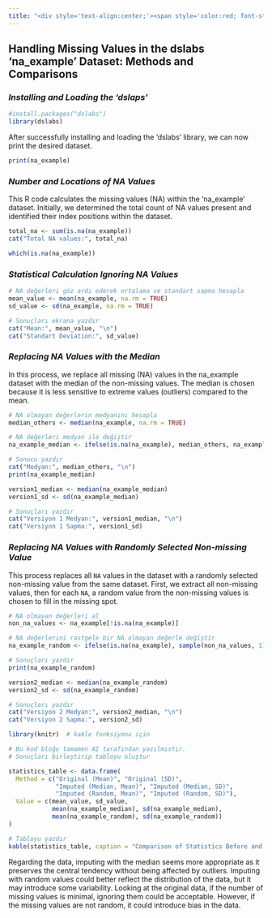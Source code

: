 ```yaml
---
title: "<div style='text-align:center;'><span style='color:red; font-style:italic;'>NA_Example</span></div>"
---
```


## **Handling Missing Values in the dslabs 'na_example' Dataset: Methods and Comparisons**

### *Installing and Loading the 'dslaps'*

```r

#install.packages("dslabs")
library(dslabs)

```

After successfully installing and loading the 'dslabs' library, we can now print the desired dataset.

```r

print(na_example)

```

### *Number and Locations of NA Values*

This R code calculates the missing values (NA) within the 'na_example' dataset. Initially, we determined the total count of NA values present and identified their index positions within the dataset.

```r

total_na <- sum(is.na(na_example))
cat("Total NA values:", total_na)

```

```r

which(is.na(na_example))

```

### ***Statistical Calculation Ignoring NA Values***

```r

# NA değerleri göz ardı ederek ortalama ve standart sapma hesapla
mean_value <- mean(na_example, na.rm = TRUE)
sd_value <- sd(na_example, na.rm = TRUE)

# Sonuçları ekrana yazdır
cat("Mean:", mean_value, "\n")
cat("Standart Deviation:", sd_value)

```

### *Replacing NA Values with the Median*

In this process, we replace all missing (NA) values in the na_example dataset with the median of the non-missing values. The median is chosen because it is less sensitive to extreme values (outliers) compared to the mean.

```r

# NA olmayan değerlerin medyanını hesapla
median_others <- median(na_example, na.rm = TRUE)

# NA değerleri medyan ile değiştir
na_example_median <- ifelse(is.na(na_example), median_others, na_example)

# Sonucu yazdır
cat("Medyan:", median_others, "\n")
print(na_example_median)


```

```r

version1_median <- median(na_example_median)
version1_sd <- sd(na_example_median)

# Sonuçları yazdır
cat("Versiyon 1 Medyan:", version1_median, "\n")
cat("Versiyon 1 Sapma:", version1_sd)

```

### *Replacing NA Values with Randomly Selected Non-missing Value*

This process replaces all `NA` values in the dataset with a randomly selected non-missing value from the same dataset. First, we extract all non-missing values, then for each `NA`, a random value from the non-missing values is chosen to fill in the missing spot.

```r

# NA olmayan değerleri al
non_na_values <- na_example[!is.na(na_example)]

# NA değerlerini rastgele bir NA olmayan değerle değiştir
na_example_random <- ifelse(is.na(na_example), sample(non_na_values, 1), na_example)

# Sonuçları yazdır
print(na_example_random)

```

```r

version2_median <- median(na_example_random)
version2_sd <- sd(na_example_random)

# Sonuçları yazdır
cat("Versiyon 2 Medyan:", version2_median, "\n")
cat("Versiyon 2 Sapma:", version2_sd)

```

```r

library(knitr)  # kable fonksiyonu için

```

```r

# Bu kod bloğu tamamen AI tarafından yazılmıstır.
# Sonuçları birleştirip tabloyu oluştur

statistics_table <- data.frame(
  Method = c("Original (Mean)", "Original (SD)", 
             "Imputed (Median, Mean)", "Imputed (Median, SD)", 
             "Imputed (Random, Mean)", "Imputed (Random, SD)"),
  Value = c(mean_value, sd_value,
            mean(na_example_median), sd(na_example_median),
            mean(na_example_random), sd(na_example_random))
)

# Tabloyu yazdır
kable(statistics_table, caption = "Comparison of Statistics Before and After Handling NA Values")

```

Regarding the data, imputing with the median seems more appropriate as it preserves the central tendency without being affected by outliers. Imputing with random values could better reflect the distribution of the data, but it may introduce some variability. Looking at the original data, if the number of missing values is minimal, ignoring them could be acceptable. However, if the missing values are not random, it could introduce bias in the data.
